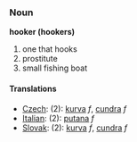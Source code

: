 === Noun ===
'''hooker (hookers)'''
# one that hooks
# prostitute
# small fishing boat
==== Translations ====
*[[Czech]]: (2): [[kurva]] ''f'', [[cundra]] ''f''
*[[Italian]]: (2): [[putana]] ''f''
*[[Slovak]]: (2): [[kurva]] ''f'', [[cundra]] ''f''